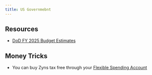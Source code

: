 ```yaml
---
title: US Governmebnt
---
```


## Resources

- [DoD FY 2025 Budget Estimates](https://twitter.com/rasmusdeymeyer/status/1771676746968187092)

## Money Tricks

- You can buy Zyns tax free through your [Flexible Spending Account](https://x.com/WillManidis/status/1779569777456947233)